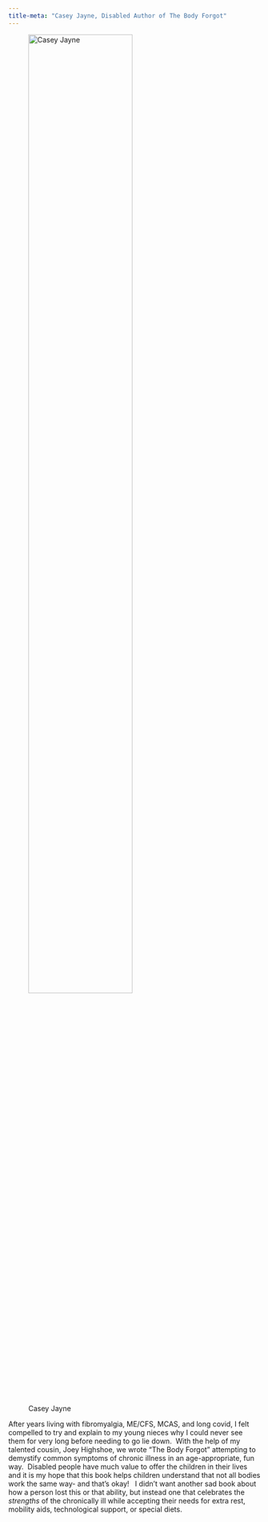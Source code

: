 ```yaml
---
title-meta: "Casey Jayne, Disabled Author of The Body Forgot"
---
```


![Casey Jayne](casey_car.JPG){fig-alt="Caucasian female with brown hair in a high bun with a broad smile and camisole shirt, sitting in a car with seatbelt on" fig-align="center" width="70%"}

After years living with fibromyalgia, ME/CFS, MCAS, and long covid, I felt compelled to try and explain to my young nieces why I could never see them for very long before needing to go lie down.  With the help of my talented cousin, Joey Highshoe, we wrote “The Body Forgot” attempting to demystify common symptoms of chronic illness in an age-appropriate, fun way.  Disabled people have much value to offer the children in their lives and it is my hope that this book helps children understand that not all bodies work the same way- and that’s okay!   I didn’t want another sad book about how a person lost this or that ability, but instead one that celebrates the *strengths* of the chronically ill while accepting their needs for extra rest, mobility aids, technological support, or special diets.  
